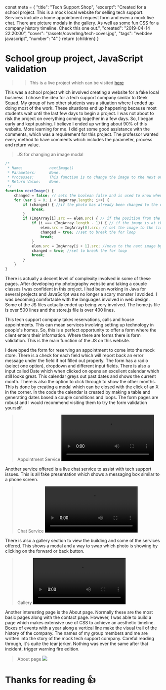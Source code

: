   const meta = {
    "title": "Tech Support Shop",
    "excerpt": "Created for a school project. This is a mock local website for selling tech support. Services include a home appointment request form and even a mock live chat. There are picture modals in the gallery. As well as some fun CSS for a company history timeline. Check this one out.",
    "created": "2019-04-14 22:20:00",
    "cover": "/assets/coverImg/tech-cover.jpg",
    "tags": "webdev javascript",
    "number": "4"
  }
  return <Layout meta={meta}>{children}</Layout>
}

# School group project, JavaScript validation
>> This is a live project which can be visited [here](https://codabool.com/projects#2)

This was a school project which involved creating a website for a fake local business. 
I chose the idea for a tech support company similar to Geek Squad. 
My group of two other students was a situation where I ended up doing most of the work. 
These situations end up happening because most students wait until the last few days to begin a project. 
I was not about to risk the project on everything coming together in a few days. 
So, I began early and kept pushing. 
I believe I ended up writing about 90% of this website. 
More learning for me.
I did get some good assistance with the comments, which was a requirement for this project. 
The professor wanted every method to have comments which includes the parameter, process and return value. 

> JS for changing an image modal
```js
/*
 * Name:			nextImage()
 * Parameters:		None.
 * Processes:		This function is to change the image to the next one (to the right).
 * Return Value:	None.
 */
function nextImage() {
	changed = false; // sets the boolean false and is used to know when to break from the for loop.
    for (var i = 0; i < ImgArray.length; i++) {
		if (changed) { //if the photo has already been changed to the next image, break out of the loop.
			break;
		}
		if (ImgArray[i].src == elem.src) { // if the position from the loop in the array of images is found to be the same as the current modal image
			if (i === (ImgArray.length - 1)) { // if the image is at the end of the image array
				elem.src = ImgArray[0].src; // set the image to the first image in the array
				changed = true; //set to break the for loop
				break;
			}
			elem.src = ImgArray[i + 1].src; //move to the next image by increasing to the next element in the array
			changed = true; //set to break the for loop
			break;
		}
    }
}
```

There is actually a decent level of complexity involved in some of these pages. 
After developing my photography website and taking a couple classes I was confident in this project. 
I had been working in Java for several projects and JavaScript was no longer a scary monster I avoided. 
I was becoming comfortable with the languages involved in web design. 
Some of the JS files actually ended up being very involved. 
The home.js file is over 500 lines and the store.js file is over 400 lines. 

This tech support company takes reservations, calls and house appointments. 
This can mean services involving setting up technology in people's homes. 
So, this is a perfect opportunity to offer a form where the client enters their information. 
Where there are forms there is form validation. 
This is the main function of the JS on this website. 

I developed the form for reserving an appointment to come into the mock store. There is a check for each field which will report back an error message under the field if not filled out properly.
The form has a radio (select one option), dropdown and different input fields. 
There is also a input called Date which when clicked on opens an excellent calendar which still looks great. 
This calendar greys out past dates and shows the current month. 
There is also the option to click through to show the other months. 
This is done by creating a modal which can be closed with the click of an X in the corner. 
In the code the calendar is created by making a table and generating dates based a couple conditions and loops. 
The form pages are robust and I would recommend visiting them to try the form validation yourself. 

> Appointment Service
> <Video autoPlay loop src="/assets/byPost/tech-support/service.mp4" />

Another service offered is a live chat service to assist with tech support issues. This is all fake presentation which shows a messaging box similar to a phone screen. 

> Chat Service
> <Video autoPlay loop src="/assets/byPost/tech-support/Chat.mp4" />

There is also a gallery section to view the building and some of the services offered. This shows a modal and a way to swap which photo is showing by clicking on the forward or back button. 

> Gallery
> <Video autoPlay loop src="/assets/byPost/tech-support/gallery.mp4" />

Another interesting page is the About page. 
Normally these are the most basic pages along with the contact page. 
However, I was able to build a page which makes extensive use of CSS to achieve an aesthetic timeline. 
Boxes of events with a year along a vertical line make the visual trail of the history of the company. 
The names of my group members and me are written into the story of the mock tech support company. 
Careful reading through, it's quite the tear jerker. 
Nothing was ever the same after that incident, trigger warning fire edition. 

> About page
> <Img src="/assets/byPost/tech-support/about-page.jpg" float size="lg" />

# Thanks for reading 👍